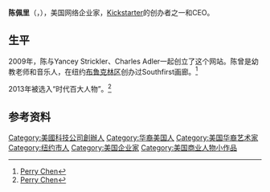 {{expand|time=2013-09-18T03:02:32+00:00}}
{{Infobox person
|name            = 陈佩里<br>Perry Chen
|image           = Perry_Chen_of_Kickstarter_at_NXNEi_(4708963039)_(cropped).jpg
|image_size      = 
|caption         = 
|birth_name      = 
|birth_date      = {{birth date and age|1976|1|21}}
|birth_place     = {{USA}}[[纽约市|纽约市]]
|residence       = 
|alma_mater      = 
|years_active    = 
|occupation      = 艺术家
|known_for       = [[Kickstarter|Kickstarter]]
|website         = [http://www.perrychenstudio.com Perry Chen Studio]
}}
'''陈佩里'''（{{lang-en|Perry Chen}}，{{bd|1976年|1月21日}}），美国网络企业家，[[Kickstarter|Kickstarter]]的创办者之一和CEO。

==生平==
2009年，陈与Yancey Strickler、Charles Adler一起创立了这个网站。陈曾是幼教老师和音乐人，在纽约[[布鲁克林区|布鲁克林区]]创办过Southfirst画廊。<ref>[http://www.theguardian.com/media/2013/sep/01/perry-chen-mediaguardian-100-2013 Perry Chen]</ref>

2013年被选入“时代百大人物”。<ref>[http://time100.time.com/2013/04/18/time-100/slide/perry-chen/ Perry Chen]</ref>

==参考资料==
{{reflist}}

{{DEFAULTSORT: Chen, Perry}}
[[Category:美國科技公司創辦人|Category:美國科技公司創辦人]]
[[Category:华裔美国人|Category:华裔美国人]]
[[Category:美国华裔艺术家|Category:美国华裔艺术家]]
[[Category:纽约市人|Category:纽约市人]]
[[Category:美国企业家|Category:美国企业家]]
[[Category:美国商业人物小作品|Category:美国商业人物小作品]]